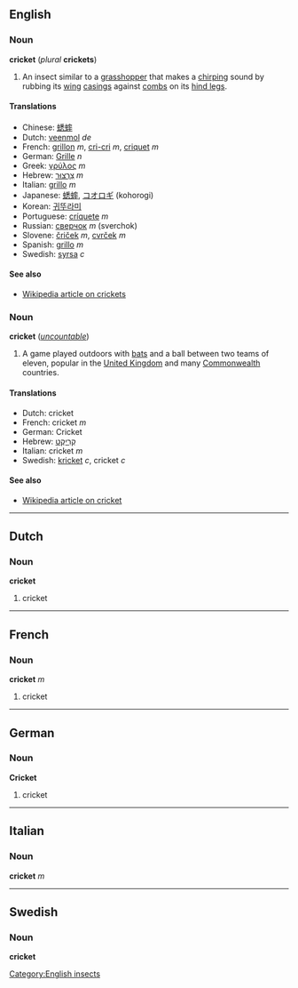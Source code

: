 ==English==
===Noun===
'''cricket''' (''plural'' '''crickets''')

#An insect similar to a [[grasshopper]] that makes a [[chirping]] sound by rubbing its [[wing]] [[casing]]s against [[comb]]s on its [[hind leg]]s.

====Translations====
*Chinese: [[蟋蟀]]
*Dutch: [[veenmol]] ''de''
*French: [[grillon]] ''m'', [[cri-cri]] ''m'', [[criquet]] ''m''
*German: [[Grille]] ''n''
*Greek: [[γρύλος]] ''m''
*Hebrew: [[צרצר|צַרְצוּר]] ''m''
*Italian: [[grillo]] ''m''
*Japanese: [[蟋蟀]], [[コオロギ]] (kohorogi)<!-- also kōrogi? -->
*Korean: [[귀뚜라미]]
*Portuguese: [[críquete]] ''m''
*Russian: [[сверчок]] ''m'' (sverchok)
*Slovene: [[čriček]] ''m'', [[cvrček]] ''m''
*Spanish: [[grillo]] ''m''
*Swedish: [[syrsa]] ''c''

====See also====
*[[w:cricket_(insect)|Wikipedia article on crickets]]

===Noun===
'''cricket''' (''[[uncountable]]'')

#A game played outdoors with [[bat]]s and a ball between two teams of eleven, popular in the [[United Kingdom]] and many [[Commonwealth]] countries.

====Translations====
*Dutch: cricket
*French: cricket ''m''
*German: Cricket
*Hebrew: [[קריקט|קְרִיקֶט]]
*Italian: cricket ''m''
*Swedish: [[kricket]] ''c'', cricket ''c''

====See also====
*[[w:cricket_(sport)|Wikipedia article on cricket]]

[[Category:English insects]]

----

==Dutch==
===Noun===
'''cricket'''

#cricket

----
==French==
===Noun===
'''cricket''' ''m''

#cricket

----
==German==
===Noun===
'''Cricket'''

#cricket

----
==Italian==
===Noun===
'''cricket''' ''m''

----
==Swedish==
===Noun===
'''cricket'''